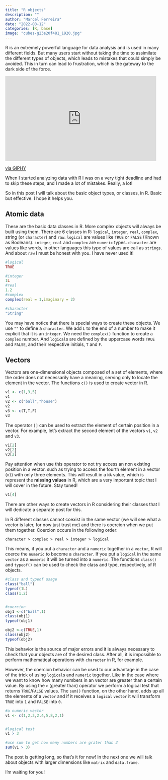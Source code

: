 ```yaml
---
title: "R objects"
description: ""
author: "Marcel Ferreira"
date: "2022-08-12"
categories: [R, base]
image: "cubes-g23e20f481_1920.jpg"
---
```


R is an extremely powerful language for data analysis and is used in many different fields. But many users start without taking the time to assimilate the different types of objects, which leads to mistakes that could simply be avoided. This in turn can lead to frustration, which is the gateway to the dark side of the force.

<iframe src="https://giphy.com/embed/l3diT8stVH9qImalO" width="480" height="270" frameBorder="0" class="giphy-embed" allowFullScreen>

</iframe>

<p><a href="https://giphy.com/gifs/starwars-star-wars-revenge-of-the-sith-l3diT8stVH9qImalO">via GIPHY</a></p>

When I started analyzing data with R I was on a very tight deadline and had to skip these steps, and I made a lot of mistakes. Really, a lot!

So in this post I will talk about the basic object types, or classes, in R. Basic but effective. I hope it helps you.

## Atomic data

These are the basic data classes in R. More complex objects will always be built using them. There are 6 classes in R: `logical`, `integer`, `real`, `complex`, string (or `character`) and `raw`. `logical` are values like `TRUE` or `FALSE` (Known as Booleans). `integer`, `real` and `complex` are `numeric` types. `character` are values like words, in other languages this type of values are call as `strings`. And about `raw` I must be honest with you. I have never used it!

```r
#logical
TRUE

#integer
1L
#real
1.2
#complex
complex(real = 1,imaginary = 2)

#character
"String"
```

You may have notice that there is special ways to create these objects. We use `""` to define a `character`. We add `L` to the end of a number to make it explicit that it is an `integer`. We need the `complex()` function to create a `complex` number. And `logical`s are defined by the uppercase words `TRUE` and `FALSE`, and their respective initials, `T` and `F`.

## Vectors

Vectors are one-dimensional objects composed of a set of elements, where the order does not necessarily have a meaning, serving only to locate the element in the vector. The functions `c()` is used to create vector in R.

```r
v1 <- c(1,3,5)
v1
v2 <- c("ball","house")
v2
v3 <- c(T,T,F)
v3
```

The operator `[]` can be used to extract the element of certain position in a vector. For example, let's extract the second element of the vectors `v1`, `v2` and `v3`.

```r
v1[2]
v2[2]
v3[2]
```

Pay attention when use this operator to not try access an non existing position in a vector. such as trying to access the fourth element in a vector (`v1`) with only three elements. This will result in a `NA` value, which is represent the **missing values** in R, which are a very important topic that I will cover in the future. Stay tuned!

```r
v1[4]
```

There are other ways to create vectors in R considering their classes that I will dedicate a separate post for this.

In R different classes cannot coexist in the same vector (we will see what a vector is later, for now just trust me) and there is coercion when we put them together. Coercion occurs in the following order:

`character > complex > real > integer > logical`

This means, if you put a `character` and a `numeric` together in a `vector`, R will coerce the `numeric` to become a `character`. If you put a `logical` in the same `vector` as a `numeric` it will be turned into a `numeric`. The functions `class()` and `typeof()` can be used to check the class and type, respectively, of R objects.

```r
#class and typeof usage
class("ball")
typeof(1L)
class(1.2)


#coercion
obj1 <-c("ball",1)
class(obj1)
typeof(obj1)

obj2 <-c(TRUE,1)
class(obj2)
typeof(obj2)
```

This behavior is the source of major errors and it is always necessary to check that your objects are of the desired class. After all, it is impossible to perform mathematical operations with `character` in R, for example.

However, the coercion behavior can be used to our advantage in the case of the trick of using `logical`s and `numeric` together. Like in the case where we want to know how many numbers in an vector are greater than a certain value. By using the `>` (greater than) operator we perform a logical test that returns `TRUE`/`FALSE` values. The `sum()` function, on the other hand, adds up all the elements of a `vector` and if it receives a `logical` `vector` it will transform `TRUE` into `1` and `FALSE` into `0`.

```r
#a numeric vector
v1 <- c(1,2,3,2,4,5,8,2,1)


#logical test
v1 > 3

#use sum to get how many numbers are grater than 3
sum(v1 > 3)
```

The post is getting long, so that's it for now! In the next one we will talk about objects with larger dimensions like `matrix` and `data.frame`.

I'm waiting for you!
